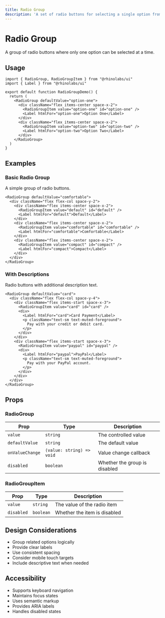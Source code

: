 ```yaml
---
title: Radio Group
description: 'A set of radio buttons for selecting a single option from a list.'
---
```


# Radio Group

A group of radio buttons where only one option can be selected at a time.

## Usage

```tsx
import { RadioGroup, RadioGroupItem } from "@rhinolabs/ui"
import { Label } from "@rhinolabs/ui"

export default function RadioGroupDemo() {
  return (
    <RadioGroup defaultValue="option-one">
      <div className="flex items-center space-x-2">
        <RadioGroupItem value="option-one" id="option-one" />
        <Label htmlFor="option-one">Option One</Label>
      </div>
      <div className="flex items-center space-x-2">
        <RadioGroupItem value="option-two" id="option-two" />
        <Label htmlFor="option-two">Option Two</Label>
      </div>
    </RadioGroup>
  )
}
```

## Examples

### Basic Radio Group

A simple group of radio buttons.

```tsx
<RadioGroup defaultValue="comfortable">
  <div className="flex flex-col space-y-2">
    <div className="flex items-center space-x-2">
      <RadioGroupItem value="default" id="default" />
      <Label htmlFor="default">Default</Label>
    </div>
    <div className="flex items-center space-x-2">
      <RadioGroupItem value="comfortable" id="comfortable" />
      <Label htmlFor="comfortable">Comfortable</Label>
    </div>
    <div className="flex items-center space-x-2">
      <RadioGroupItem value="compact" id="compact" />
      <Label htmlFor="compact">Compact</Label>
    </div>
  </div>
</RadioGroup>
```

### With Descriptions

Radio buttons with additional description text.

```tsx
<RadioGroup defaultValue="card">
  <div className="flex flex-col space-y-4">
    <div className="flex items-start space-x-3">
      <RadioGroupItem value="card" id="card" />
      <div>
        <Label htmlFor="card">Card Payment</Label>
        <p className="text-sm text-muted-foreground">
          Pay with your credit or debit card.
        </p>
      </div>
    </div>
    <div className="flex items-start space-x-3">
      <RadioGroupItem value="paypal" id="paypal" />
      <div>
        <Label htmlFor="paypal">PayPal</Label>
        <p className="text-sm text-muted-foreground">
          Pay with your PayPal account.
        </p>
      </div>
    </div>
  </div>
</RadioGroup>
```

## Props

### RadioGroup

| Prop | Type | Description |
|------|------|-------------|
| `value` | `string` | The controlled value |
| `defaultValue` | `string` | The default value |
| `onValueChange` | `(value: string) => void` | Value change callback |
| `disabled` | `boolean` | Whether the group is disabled |

### RadioGroupItem

| Prop | Type | Description |
|------|------|-------------|
| `value` | `string` | The value of the radio item |
| `disabled` | `boolean` | Whether the item is disabled |

## Design Considerations

- Group related options logically
- Provide clear labels
- Use consistent spacing
- Consider mobile touch targets
- Include descriptive text when needed

## Accessibility

- Supports keyboard navigation
- Maintains focus states
- Uses semantic markup
- Provides ARIA labels
- Handles disabled states
